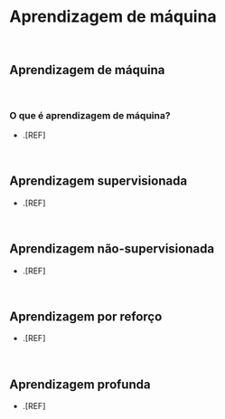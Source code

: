 # **Aprendizagem de máquina** {#aprendizagem-maquina-cap}

<br>

## Aprendizagem de máquina {#aprendizagem-maquina}

<br>

### O que é aprendizagem de máquina?

-   .[REF]

<br>

## Aprendizagem supervisionada

-   .[REF]

<br>

## Aprendizagem não-supervisionada

-   .[REF]

<br>

## Aprendizagem por reforço

-   .[REF]

<br>

## Aprendizagem profunda

-   .[REF]

<br>
